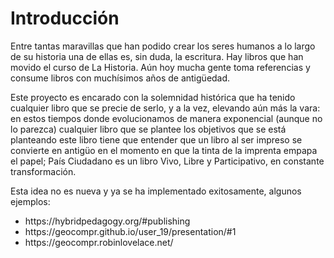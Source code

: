 # Introducción {#intro}

Entre tantas maravillas que han podido crear los seres humanos a lo largo de su historia una de ellas es, sin duda, la escritura. Hay libros que han movido el curso de La Historia. Aún hoy mucha gente toma referencias y consume libros con muchísimos años de antigüedad.

Este proyecto es encarado con la solemnidad histórica que ha tenido cualquier libro que se precie de serlo, y a la vez, elevando aún más la vara: en estos tiempos donde evolucionamos de manera exponencial (aunque no lo parezca) cualquier libro que se plantee los objetivos que se está planteando este libro tiene que entender que un libro al ser impreso se convierte en antigüo en el momento en que la tinta de la imprenta empapa el papel; País Ciudadano es un libro Vivo, Libre y Participativo, en constante transformación.

Esta idea no es nueva y ya se ha implementado exitosamente, algunos ejemplos:

- https://hybridpedagogy.org/#publishing
- https://geocompr.github.io/user_19/presentation/#1
- https://geocompr.robinlovelace.net/
